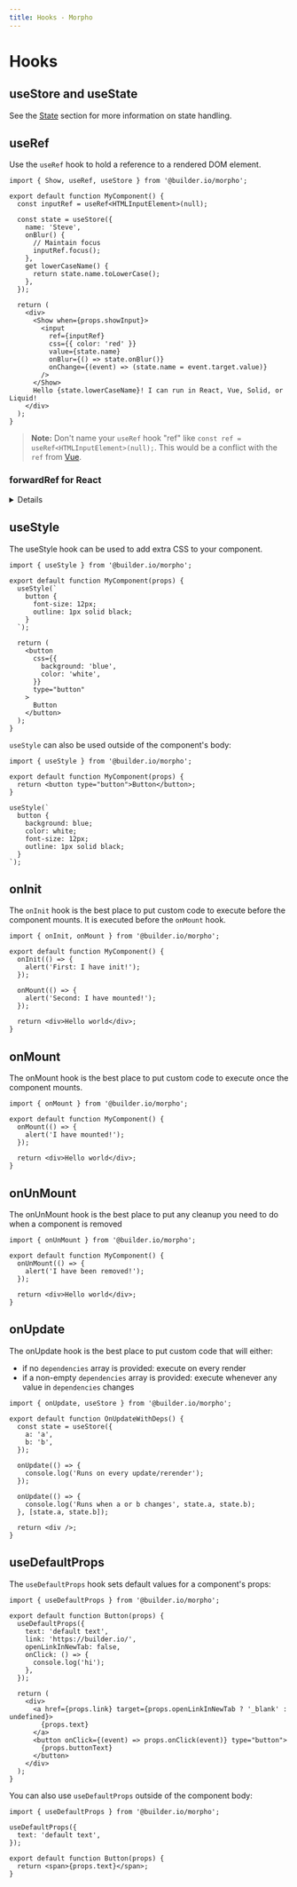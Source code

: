 ```yaml
---
title: Hooks - Morpho
---
```


# Hooks

## useStore and useState

See the [State](/docs/components#state) section for more information on state handling.

## useRef

Use the `useRef` hook to hold a reference to a rendered DOM element.

```tsx
import { Show, useRef, useStore } from '@builder.io/morpho';

export default function MyComponent() {
  const inputRef = useRef<HTMLInputElement>(null);

  const state = useStore({
    name: 'Steve',
    onBlur() {
      // Maintain focus
      inputRef.focus();
    },
    get lowerCaseName() {
      return state.name.toLowerCase();
    },
  });

  return (
    <div>
      <Show when={props.showInput}>
        <input
          ref={inputRef}
          css={{ color: 'red' }}
          value={state.name}
          onBlur={() => state.onBlur()}
          onChange={(event) => (state.name = event.target.value)}
        />
      </Show>
      Hello {state.lowerCaseName}! I can run in React, Vue, Solid, or Liquid!
    </div>
  );
}
```

> **Note:** Don't name your `useRef` hook "ref" like `const ref = useRef<HTMLInputElement>(null);`.
> This would be a conflict with the `ref` from [Vue](https://vuejs.org/api/reactivity-core.html#ref).

### forwardRef for React

<details>

In React you may need to wrap your component with `forwardRef` to provide direct access to an element (`input` for example). You can do this by using using a `prop` value as the `ref`

_Morpho input_

```tsx
export default function MyInput(props) {
  return <input ref={props.inputRef} />;
}
```

_Morpho output_

```tsx
import { forwardRef } from 'react';

export default forwardRef(function MyInput(props, inputRef) {
  return <input ref={inputRef} />;
});
```

<hr />
</details>

## useStyle

The useStyle hook can be used to add extra CSS to your component.

```tsx
import { useStyle } from '@builder.io/morpho';

export default function MyComponent(props) {
  useStyle(`
    button {
      font-size: 12px;
      outline: 1px solid black;
    }
  `);

  return (
    <button
      css={{
        background: 'blue',
        color: 'white',
      }}
      type="button"
    >
      Button
    </button>
  );
}
```

`useStyle` can also be used outside of the component's body:

```tsx
import { useStyle } from '@builder.io/morpho';

export default function MyComponent(props) {
  return <button type="button">Button</button>;
}

useStyle(`
  button {
    background: blue;
    color: white;
    font-size: 12px;
    outline: 1px solid black;
  }
`);
```

## onInit

The `onInit` hook is the best place to put custom code to execute before the component mounts. It is executed before the `onMount` hook.

```tsx
import { onInit, onMount } from '@builder.io/morpho';

export default function MyComponent() {
  onInit(() => {
    alert('First: I have init!');
  });

  onMount(() => {
    alert('Second: I have mounted!');
  });

  return <div>Hello world</div>;
}
```

## onMount

The onMount hook is the best place to put custom code to execute once the component mounts.

```tsx
import { onMount } from '@builder.io/morpho';

export default function MyComponent() {
  onMount(() => {
    alert('I have mounted!');
  });

  return <div>Hello world</div>;
}
```

## onUnMount

The onUnMount hook is the best place to put any cleanup you need to do when a component is removed

```tsx
import { onUnMount } from '@builder.io/morpho';

export default function MyComponent() {
  onUnMount(() => {
    alert('I have been removed!');
  });

  return <div>Hello world</div>;
}
```

## onUpdate

The onUpdate hook is the best place to put custom code that will either:

- if no `dependencies` array is provided: execute on every render
- if a non-empty `dependencies` array is provided: execute whenever any value in `dependencies` changes

```tsx
import { onUpdate, useStore } from '@builder.io/morpho';

export default function OnUpdateWithDeps() {
  const state = useStore({
    a: 'a',
    b: 'b',
  });

  onUpdate(() => {
    console.log('Runs on every update/rerender');
  });

  onUpdate(() => {
    console.log('Runs when a or b changes', state.a, state.b);
  }, [state.a, state.b]);

  return <div />;
}
```

## useDefaultProps

The `useDefaultProps` hook sets default values for a component's props:

```tsx
import { useDefaultProps } from '@builder.io/morpho';

export default function Button(props) {
  useDefaultProps({
    text: 'default text',
    link: 'https://builder.io/',
    openLinkInNewTab: false,
    onClick: () => {
      console.log('hi');
    },
  });

  return (
    <div>
      <a href={props.link} target={props.openLinkInNewTab ? '_blank' : undefined}>
        {props.text}
      </a>
      <button onClick={(event) => props.onClick(event)} type="button">
        {props.buttonText}
      </button>
    </div>
  );
}
```

You can also use `useDefaultProps` outside of the component body:

```tsx
import { useDefaultProps } from '@builder.io/morpho';

useDefaultProps({
  text: 'default text',
});

export default function Button(props) {
  return <span>{props.text}</span>;
}
```
